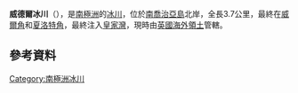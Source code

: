 {{coord|54|35|S|36|0|W|display=title}}

'''威德爾冰川'''（{{lang-en|Weddell Glacier}}），是[[南極洲|南極洲]]的[[冰川|冰川]]，位於[[南喬治亞島|南喬治亞島]]北岸，全長3.7公里，最終在[[威爾角|威爾角]]和[[夏洛特角|夏洛特角]]，最終注入[[皇家灣|皇家灣]]，現時由[[英國海外領土|英國海外領土]]管轄。

==參考資料==
{{usgs-gazetteer}}

{{Antarctica-geo-stub}}
[[Category:南極洲冰川|Category:南極洲冰川]]